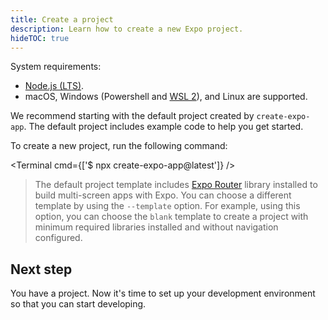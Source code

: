 ```yaml
---
title: Create a project
description: Learn how to create a new Expo project.
hideTOC: true
---
```



System requirements:

- [Node.js (LTS)](https://nodejs.org/en/).
- macOS, Windows (Powershell and [WSL 2](https://expo.fyi/wsl)), and Linux are supported.

We recommend starting with the default project created by `create-expo-app`. The default project includes example code to help you get started.

To create a new project, run the following command:

<Terminal cmd={['$ npx create-expo-app@latest']} />

> The default project template includes [Expo Router](/router/introduction/) library installed to build multi-screen apps with Expo. You can choose a different template by using the `--template` option. For example, using this option, you can choose the `blank` template to create a project with minimum required libraries installed and without navigation configured.

## Next step

You have a project. Now it's time to set up your development environment so that you can start developing.
